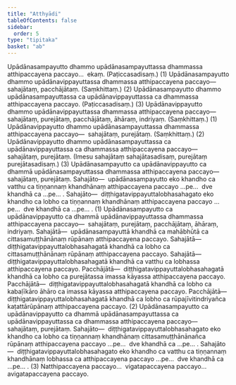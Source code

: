```yaml
---
title: "Atthyādi"
tableOfContents: false
sidebar:
  order: 5
type: "tipitaka"
basket: "ab"
---
```



<DynamicBreadcrumb />

<Division number="85">

<Paragraph number="3734">
Upādānasampayutto dhammo upādānasampayuttassa dhammassa atthipaccayena paccayo…  ekaṃ. (Paṭiccasadisaṃ.) (1)
</Paragraph>

<Paragraph number="3735">
Upādānasampayutto dhammo upādānavippayuttassa dhammassa atthipaccayena paccayo—  sahajātaṃ, pacchājātaṃ. (Saṃkhittaṃ.) (2)
</Paragraph>

<Paragraph number="3736">
Upādānasampayutto dhammo upādānasampayuttassa ca upādānavippayuttassa ca dhammassa atthipaccayena paccayo. (Paṭiccasadisaṃ.) (3)
</Paragraph>

</Division>
<Division number="86">

<Paragraph number="3737">
Upādānavippayutto dhammo upādānavippayuttassa dhammassa atthipaccayena paccayo—  sahajātaṃ, purejātaṃ, pacchājātaṃ, āhāraṃ, indriyaṃ. (Saṃkhittaṃ.) (1)
</Paragraph>

<Paragraph number="3738">
Upādānavippayutto dhammo upādānasampayuttassa dhammassa atthipaccayena paccayo—  sahajātaṃ, purejātaṃ. (Saṃkhittaṃ.) (2)
</Paragraph>

<Paragraph number="3739">
Upādānavippayutto dhammo upādānasampayuttassa ca upādānavippayuttassa ca dhammassa atthipaccayena paccayo—  sahajātaṃ, purejātaṃ. (Imesu sahajātaṃ sahajātasadisaṃ, purejātaṃ purejātasadisaṃ.) (3)
</Paragraph>

</Division>
<Division number="87">

<Paragraph number="3740">
Upādānasampayutto ca upādānavippayutto ca dhammā upādānasampayuttassa dhammassa atthipaccayena paccayo—  sahajātaṃ, purejātaṃ. <Emphasis>Sahajāto</Emphasis>—  upādānasampayutto eko khandho ca vatthu ca tiṇṇannaṃ khandhānaṃ atthipaccayena paccayo …pe…  dve khandhā ca …pe… . <Emphasis>Sahajāto</Emphasis>—  diṭṭhigatavippayuttalobhasahagato eko khandho ca lobho ca tiṇṇannaṃ khandhānaṃ atthipaccayena paccayo …pe…  dve khandhā ca …pe… . (1)
</Paragraph>

<Paragraph number="3741">
Upādānasampayutto ca upādānavippayutto ca dhammā upādānavippayuttassa dhammassa atthipaccayena paccayo—  sahajātaṃ, purejātaṃ, pacchājātaṃ, āhāraṃ, indriyaṃ. <Emphasis>Sahajātā</Emphasis>—  upādānasampayuttā khandhā ca mahābhūtā ca cittasamuṭṭhānānaṃ rūpānaṃ atthipaccayena paccayo. <Emphasis>Sahajātā</Emphasis>—  diṭṭhigatavippayuttalobhasahagatā khandhā ca lobho ca cittasamuṭṭhānānaṃ rūpānaṃ atthipaccayena paccayo. <Emphasis>Sahajātā</Emphasis>—  diṭṭhigatavippayuttalobhasahagatā khandhā ca vatthu ca lobhassa atthipaccayena paccayo. <Emphasis>Pacchājātā</Emphasis>—  diṭṭhigatavippayuttalobhasahagatā khandhā ca lobho ca purejātassa imassa kāyassa atthipaccayena paccayo. <Emphasis>Pacchājātā</Emphasis>—  diṭṭhigatavippayuttalobhasahagatā khandhā ca lobho ca kabaḷīkāro āhāro ca imassa kāyassa atthipaccayena paccayo. <Emphasis>Pacchājātā</Emphasis>—  diṭṭhigatavippayuttalobhasahagatā khandhā ca lobho ca rūpajīvitindriyañca kaṭattārūpānaṃ atthipaccayena paccayo. (2)
</Paragraph>

<Paragraph number="3742">
Upādānasampayutto ca upādānavippayutto ca dhammā upādānasampayuttassa ca upādānavippayuttassa ca dhammassa atthipaccayena paccayo—  sahajātaṃ, purejātaṃ. <Emphasis>Sahajāto</Emphasis>—  diṭṭhigatavippayuttalobhasahagato eko khandho ca lobho ca tiṇṇannaṃ khandhānaṃ cittasamuṭṭhānānañca rūpānaṃ atthipaccayena paccayo …pe…  dve khandhā ca …pe… . <Emphasis>Sahajāto</Emphasis>—  diṭṭhigatavippayuttalobhasahagato eko khandho ca vatthu ca tiṇṇannaṃ khandhānaṃ lobhassa ca atthipaccayena paccayo …pe…  dve khandhā ca …pe… . (3)
</Paragraph>

<Paragraph number="3743">
Natthipaccayena paccayo…  vigatapaccayena paccayo…  avigatapaccayena paccayo.
</Paragraph>
</Division>